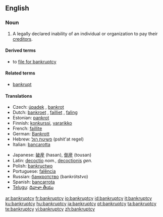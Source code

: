 {{wikipedia}}
==English==

===Noun===
{{en-noun|bankruptcies}}

# A legally declared inability of an individual or organization to pay their [[creditor]]s.

====Derived terms====
* to [[file for bankruptcy]]

====Related terms====
* [[bankrupt]]

====Translations====
{{trans-top|inability to pay creditors}}
* Czech: [[úpadek]] {{m}}, [[bankrot]] {{m}}
* Dutch: [[bankroet]] {{n}}, [[failliet]] {{n}}, [[faling]] {{f}}
* Estonian: [[pankrot]]
* Finnish: [[konkurssi]], [[vararikko]]
* French: [[faillite]] {{f}}
* German: [[Bankrott]] {{m}}
* Hebrew: [[פשיטת רגל]] (pshit'at regel) {{f}}
* Italian: [[bancarotta]]
{{trans-mid}}
* Japanese: [[破産]] (hasan), [[倒産]] (tousan)
* Latin: [[decoctio]] ''nom.'', [[decoctionis]] ''gen.''
* Polish: [[bankructwo]] {{n}}
* Portuguese: [[falência]] {{f}}
* Russian: [[банкротство]] (bankrótstvo) {{n}}
* Spanish: [[bancarrota]] {{f}}
* [[Telugu]]: [[దివాళా తీయు]]
{{trans-bottom}}

[[ar:bankruptcy]]
[[fr:bankruptcy]]
[[io:bankruptcy]]
[[id:bankruptcy]]
[[it:bankruptcy]]
[[ku:bankruptcy]]
[[hu:bankruptcy]]
[[ja:bankruptcy]]
[[pt:bankruptcy]]
[[ta:bankruptcy]]
[[te:bankruptcy]]
[[vi:bankruptcy]]
[[zh:bankruptcy]]
